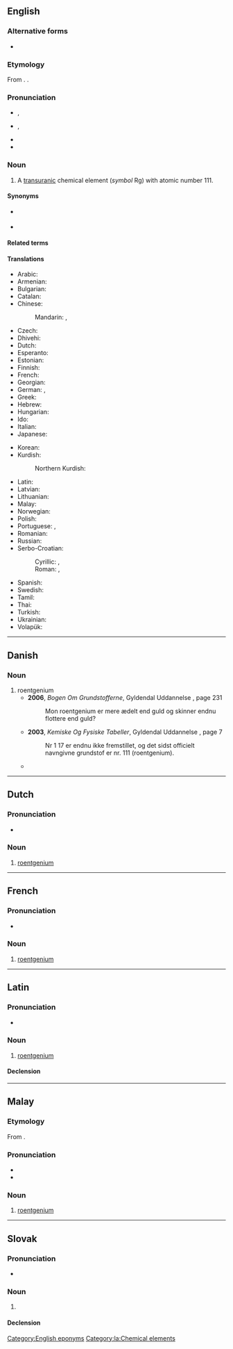 {{also|Roentgenium|röntgenium}}
==English==
{{elements|en|Rg|darmstadtium|Ds|copernicium|Cn}}

===Alternative forms===
* {{alter|en|röntgenium||rare}}

===Etymology===
From {{suffix|en|Roentgen|ium}}. {{named-after|en|Wilhelm Roentgen|wplink==}}.

===Pronunciation===
* {{a|US}} {{enPR|rĕntgen'ēəm}}, {{IPA|en|/ɹɛntˈɡɛniəm/}}
* {{a|UK}} {{enPR|rŭntgen'ēəm}}, {{IPA|en|/ɹʌntˈɡɛniəm/}}
* {{audio|en|en-us-roentgenium.ogg|Audio (US)}}
* {{audio|en|En-uk-roentgenium.oga|Audio (UK)}}

===Noun===
{{en-noun|-}}
{{wikipedia}}

# A [[transuranic]] chemical element (''symbol'' Rg) with atomic number 111.

====Synonyms====
* {{l|en|eka-gold}} {{qualifier|used before the element was discovered}}
* {{l|en|unununium}} {{qualifier|used before the element was officially named}}

====Related terms====
{{rel3|en|Roentgen
|roentgen
|roentgenate
}}

====Translations====
{{trans-top|chemical element}}
* Arabic: {{t|ar|رُونْتْجِينْيُوم|m|tr=rontginyum}}
* Armenian: {{t|hy|ռենտգենիում}}
* Bulgarian: {{t|bg|рьонтгений}}
* Catalan: {{t+|ca|roentgeni|m}}
* Chinese:
*: Mandarin: {{t+|cmn|錀}}, {{t+|cmn|𬬭|tr=lún}}
* Czech: {{t+|cs|roentgenium}}
* Dhivehi: {{t-needed|dv}}
* Dutch: {{t+|nl|roentgenium|n}}
* Esperanto: {{t+|eo|rentgenio}}
* Estonian: {{t+|et|röntgeenium}}
* Finnish: {{t+|fi|röntgenium}}
* French: {{t+|fr|roentgenium|m}}
* Georgian: {{t|ka|რენტგენიუმი}}
* German: {{t+|de|Roentgenium}}, {{t+|de|Röntgenium|n}}
* Greek: {{t+|el|ρεντγκένιο|n}}
* Hebrew: {{t+|he|רנטגניום}}
* Hungarian: {{t+|hu|röntgénium}}
* Ido: {{t|io|rentgeno}}
* Italian: {{t+|it|roentgenio|m}}
* Japanese: {{t+|ja|レントゲニウム|tr=rentogeniumu}}
{{trans-mid}}
* Korean: {{t+|ko|뢴트게늄}}
* Kurdish:
*: Northern Kurdish: {{t|kmr|ûnûnûnyûm}}
* Latin: {{t+check|la|roentgenium|n}}<!--Neo-Latin-->
* Latvian: {{t|lv|rentgenijs|m}}
* Lithuanian: {{t+|lt|rentgenis|m}}
* Malay: {{t|ms|roentgenium}}
* Norwegian: {{t|no|roentgenium}}
* Polish: {{t+|pl|roentgen|m}}
* Portuguese: {{t+|pt|roentgênio|m}} {{qualifier|Brazil}}, {{t+|pt|roentgénio|m}} {{qualifier|Portugal}}
* Romanian: {{t+|ro|roentgeniu}}
* Russian: {{t+|ru|рентге́ний|m}}
* Serbo-Croatian: {{t|sh|roentgenij}}
*: Cyrillic: {{t|sh|рентгенијум|m}}, {{t|sh|рендгениј|m}}
*: Roman: {{t|sh|rentgenijum|m}}, {{t|sh|rendgenij|m}}
* Spanish: {{t+|es|roentgenio|m}}
* Swedish: {{t+|sv|röntgenium}}
* Tamil: {{t|ta|யுனுனுனியம்}}
* Thai: {{t|th|เรินต์เกเนียม}}
* Turkish: {{t+|tr|röntgenyum}}
* Ukrainian: {{t|uk|рентґе́ній|m}}
* Volapük: {{t+|vo|röntgenin}}
{{trans-bottom}}

[[Category:English eponyms]]

----

==Danish==

===Noun===
{{da-noun}}

# roentgenium
#* '''2006''', ''Bogen Om Grundstofferne'', Gyldendal Uddannelse {{ISBN|9788702050080}}, page 231
#*: Mon roentgenium er mere ædelt end guld og skinner endnu flottere end guld?
#* '''2003''', ''Kemiske Og Fysiske Tabeller'', Gyldendal Uddannelse {{ISBN|9788702025699}}, page 7
#*: Nr 1 17 er endnu ikke fremstillet, og det sidst officielt navngivne grundstof er nr. 111 (roentgenium).
#* {{quote-book|da|year=2002|author=Kongelige Danske videnskabernes selskab|title=Oversigt over selskabets virksomhed|isbn=9788778763594
|passage=Grundstof nr. 111 er navngivet: Roentgenium, Rg}}

----

==Dutch==
{{wikipedia|lang=nl}}
{{elements|nl|Rg|darmstadtium|Ds|copernicium|Cn}}

===Pronunciation===
* {{audio|nl|Nl-roentgenium.ogg|Audio}}

===Noun===
{{nl-noun|n|-|-}}

# [[#English|roentgenium]]

----

==French==
{{wikipedia|lang=fr}}

===Pronunciation===
* {{fr-IPA|reu_ntguènium}}

===Noun===
{{fr-noun|m}}

# [[#English|roentgenium]]

{{C|fr|Chemical elements}}

----

==Latin==
{{wikipedia|lang=la}}

===Pronunciation===
* {{la-IPA|roentgenium}}

===Noun===
{{la-noun|roentgenium<2.-ium>}}

# [[#English|roentgenium]]

====Declension====
{{la-ndecl|roentgenium<2.-ium>}}

[[Category:la:Chemical elements]]

----

==Malay==
{{wikipedia|lang=ms}}
{{elements|ms|Rg|darmstadtium|Ds|kopernisium|Cn}}

===Etymology===
From {{bor|ms|en|roentgenium}}.

===Pronunciation===
* {{IPA|ms|[rɛn(tə)ɡɛniom]|[rɛn(tə)ɡɛniəm]}}
* {{rhymes|ms|iom|jom|om}}

===Noun===
{{head|ms|noun}}

# [[#English|roentgenium]] {{gloss|chemical element}}

----

==Slovak==
{{elements|sk|Rg|darmstadtium|Ds|kopernikium|Cn}}

===Pronunciation===
* {{IPA|sk|/ˈrɛnɡɛnium/|/ˈrœnɡɛnium/}}

===Noun===
{{sk-noun|g=n|gen=roentgenia|decl=mesto}}

# {{l|en|roentgenium}} {{gloss|element}}

====Declension====
{{sk-decl-noun-sg|roentgenium|roentgenia|roentgeniu|roentgenium|roentgeniu|roentgeniom}}